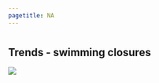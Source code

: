 ```yaml
---
pagetitle: NA
---
```





# {.tabset}

## Trends - swimming closures
![](figures/S_WQ_Q7_8_Swimming_Beaches_Closures_WACoast.JPG)
